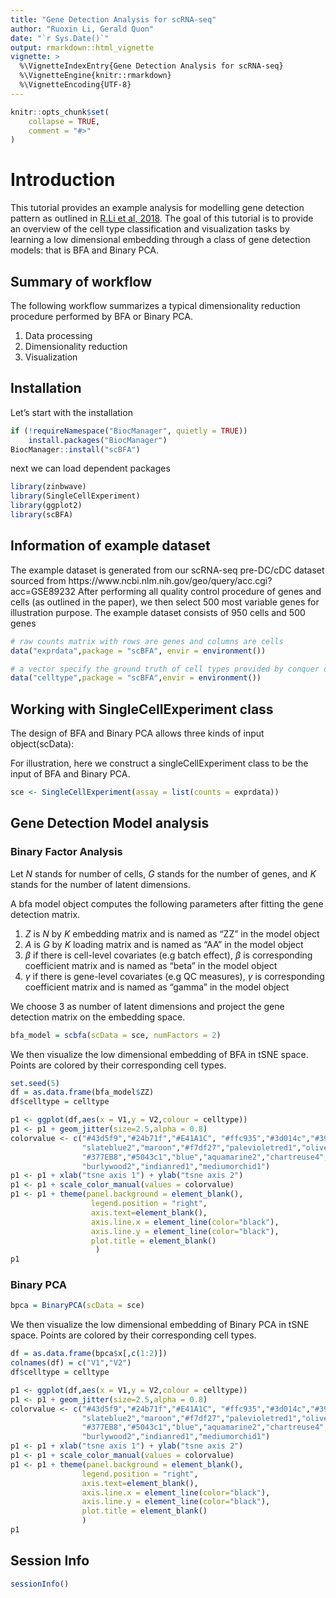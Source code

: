 ```yaml
---
title: "Gene Detection Analysis for scRNA-seq"
author: "Ruoxin Li, Gerald Quon"
date: "`r Sys.Date()`"
output: rmarkdown::html_vignette
vignette: >
  %\VignetteIndexEntry{Gene Detection Analysis for scRNA-seq}
  %\VignetteEngine{knitr::rmarkdown}
  %\VignetteEncoding{UTF-8}
---
```


```r
knitr::opts_chunk$set(
    collapse = TRUE,
    comment = "#>"
)
```

# Introduction

This tutorial provides an example analysis for 
modelling gene detection pattern as outlined in
[R.Li et al, 2018](https://www.biorxiv.org/content/10.1101/454629v1). 
The goal of this tutorial is to provide an overview of the cell type 
classification and visualization tasks by learning a low dimensional embedding 
through a class of gene detection models: that is BFA and Binary PCA.

## Summary of workflow
The following workflow summarizes a typical dimensionality reduction
procedure performed by BFA or Binary PCA. 

1. Data processing
2. Dimensionality reduction
3. Visualization

## Installation

Let's start with the installation 

```R
if (!requireNamespace("BiocManager", quietly = TRUE))
    install.packages("BiocManager")
BiocManager::install("scBFA")
```

next we can load dependent packages

```r
library(zinbwave)
library(SingleCellExperiment)
library(ggplot2)
library(scBFA)
```


## Information of example dataset
The example dataset is generated from our scRNA-seq pre-DC/cDC dataset sourced 
from
https://www.ncbi.nlm.nih.gov/geo/query/acc.cgi?acc=GSE89232
After performing all quality control procedure of genes and cells
(as outlined in the paper), we then select 500 most variable genes for 
illustration purpose. The example dataset consists of 950 cells and 500 genes
```r

# raw counts matrix with rows are genes and columns are cells
data("exprdata",package = "scBFA", envir = environment())

# a vector specify the ground truth of cell types provided by conquer database
data("celltype",package = "scBFA",envir = environment())


```


## Working with SingleCellExperiment class
The design of BFA and Binary PCA allows three kinds of input object(scData):
\begin{itemize}
\item 1. A raw count matrix in which rows are genes and columns are cells. 
\item 2. A SingleCellExperiment class which at least contains the raw count
matrix 
\item 3. A Seurat class which at least contains the raw count matrix
\end{itemize}
For illustration, here we construct a singleCellExperiment class to be the 
input of BFA and Binary PCA.
```r
sce <- SingleCellExperiment(assay = list(counts = exprdata))
```

## Gene Detection Model analysis
### Binary Factor Analysis
Let $N$ stands for number of cells, $G$ stands for the number of genes, and $K$
stands for the number of latent dimensions.

A bfa model object computes the following 
parameters after fitting the gene detection matrix.

1. $Z$ is $N$ by $K$ embedding matrix and is named as "ZZ" in the model object
2. $A$ is $G$ by $K$ loading matrix  and is named as "AA" in the model object
3. $\beta$ if there is cell-level covariates (e.g batch effect),
$\beta$ is corresponding coefficient matrix and is named as "beta" in 
the model object
4. $\gamma$ if there is gene-level covariates (e.g QC measures), 
$\gamma$ is corresponding coefficient matrix and is named as "gamma" in 
the model object


We choose 3 as number of latent dimensions and project the gene detection 
matrix on the embedding space.
```r
bfa_model = scbfa(scData = sce, numFactors = 2) 
```

We then visualize the low dimensional embedding of BFA in tSNE space.
Points are colored by their corresponding cell types.

```r
set.seed(5)
df = as.data.frame(bfa_model$ZZ)
df$celltype = celltype

p1 <- ggplot(df,aes(x = V1,y = V2,colour = celltype))
p1 <- p1 + geom_jitter(size=2.5,alpha = 0.8) 
colorvalue <- c("#43d5f9","#24b71f","#E41A1C", "#ffc935","#3d014c","#39ddb2",
                "slateblue2","maroon","#f7df27","palevioletred1","olivedrab3",
                "#377EB8","#5043c1","blue","aquamarine2","chartreuse4",
                "burlywood2","indianred1","mediumorchid1")
p1 <- p1 + xlab("tsne axis 1") + ylab("tsne axis 2") 
p1 <- p1 + scale_color_manual(values = colorvalue)
p1 <- p1 + theme(panel.background = element_blank(),
                  legend.position = "right",
                  axis.text=element_blank(),
                  axis.line.x = element_line(color="black"),
                  axis.line.y = element_line(color="black"),
                  plot.title = element_blank()
                   )
p1
```
 
### Binary PCA 
```r
bpca = BinaryPCA(scData = sce) 
```
We then visualize the low dimensional embedding of Binary PCA in tSNE space.
Points are colored by their corresponding cell types.
```r

df = as.data.frame(bpca$x[,c(1:2)])
colnames(df) = c("V1","V2")
df$celltype = celltype

p1 <- ggplot(df,aes(x = V1,y = V2,colour = celltype))
p1 <- p1 + geom_jitter(size=2.5,alpha = 0.8) 
colorvalue <- c("#43d5f9","#24b71f","#E41A1C", "#ffc935","#3d014c","#39ddb2",
                "slateblue2","maroon","#f7df27","palevioletred1","olivedrab3",
                "#377EB8","#5043c1","blue","aquamarine2","chartreuse4",
                "burlywood2","indianred1","mediumorchid1")
p1 <- p1 + xlab("tsne axis 1") + ylab("tsne axis 2") 
p1 <- p1 + scale_color_manual(values = colorvalue)
p1 <- p1 + theme(panel.background = element_blank(),
                legend.position = "right",
                axis.text=element_blank(),
                axis.line.x = element_line(color="black"),
                axis.line.y = element_line(color="black"),
                plot.title = element_blank()
                )
p1
```

## Session Info
```r
sessionInfo()
```
